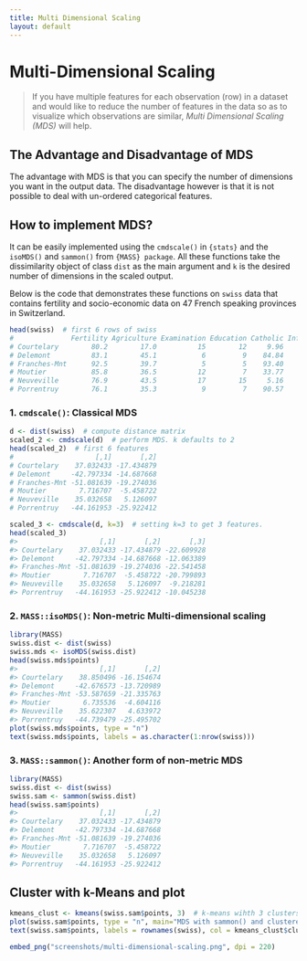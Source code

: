 ```yaml
---
title: Multi Dimensional Scaling
layout: default
---
```

# Multi-Dimensional Scaling

> If you have multiple features for each observation (row) in a dataset and would like to reduce the number of features in the data so as to visualize which observations are similar, _Multi Dimensional Scaling (MDS)_ will help. 

## The Advantage and Disadvantage of MDS

The advantage with MDS is that you can specify the number of dimensions you want in the output data. The disadvantage however is that it is not possible to deal with un-ordered categorical features.

## How to implement MDS?

It can be easily implemented using the `cmdscale()` in `{stats}` and the `isoMDS()` and `sammon()` from `{MASS} package`. All these functions take the dissimilarity object of class `dist` as the main argument and `k` is the desired number of dimensions in the scaled output.

Below is the code that demonstrates these functions on `swiss` data that contains fertility and socio-economic data on 47 French speaking provinces in Switzerland.

```r
head(swiss)  # first 6 rows of swiss
#              Fertility Agriculture Examination Education Catholic Infant.Mortality
# Courtelary        80.2        17.0          15        12     9.96             22.2
# Delemont          83.1        45.1           6         9    84.84             22.2
# Franches-Mnt      92.5        39.7           5         5    93.40             20.2
# Moutier           85.8        36.5          12         7    33.77             20.3
# Neuveville        76.9        43.5          17        15     5.16             20.6
# Porrentruy        76.1        35.3           9         7    90.57             26.6
``` 

### 1. `cmdscale()`: Classical MDS

```r
d <- dist(swiss)  # compute distance matrix
scaled_2 <- cmdscale(d)  # perform MDS. k defaults to 2
head(scaled_2)  # first 6 features
#                    [,1]       [,2]
# Courtelary    37.032433 -17.434879
# Delemont     -42.797334 -14.687668
# Franches-Mnt -51.081639 -19.274036
# Moutier        7.716707  -5.458722
# Neuveville    35.032658   5.126097
# Porrentruy   -44.161953 -25.922412

scaled_3 <- cmdscale(d, k=3)  # setting k=3 to get 3 features.
head(scaled_3)
#>                    [,1]       [,2]       [,3]
#> Courtelary    37.032433 -17.434879 -22.609928
#> Delemont     -42.797334 -14.687668 -12.063389
#> Franches-Mnt -51.081639 -19.274036 -22.541458
#> Moutier        7.716707  -5.458722 -20.799893
#> Neuveville    35.032658   5.126097  -9.218281
#> Porrentruy   -44.161953 -25.922412 -10.045238
```

### 2. `MASS::isoMDS()`: Non-metric Multi-dimensional scaling 

```r
library(MASS)
swiss.dist <- dist(swiss)
swiss.mds <- isoMDS(swiss.dist)
head(swiss.mds$points)
#>                    [,1]       [,2]
#> Courtelary    38.850496 -16.154674
#> Delemont     -42.676573 -13.720989
#> Franches-Mnt -53.587659 -21.335763
#> Moutier        6.735536  -4.604116
#> Neuveville    35.622307   4.633972
#> Porrentruy   -44.739479 -25.495702
plot(swiss.mds$points, type = "n")
text(swiss.mds$points, labels = as.character(1:nrow(swiss)))
```

### 3. `MASS::sammon()`: Another form of non-metric MDS

```r
library(MASS)
swiss.dist <- dist(swiss)
swiss.sam <- sammon(swiss.dist)
head(swiss.sam$points)
#>                    [,1]       [,2]
#> Courtelary    37.032433 -17.434879
#> Delemont     -42.797334 -14.687668
#> Franches-Mnt -51.081639 -19.274036
#> Moutier        7.716707  -5.458722
#> Neuveville    35.032658   5.126097
#> Porrentruy   -44.161953 -25.922412
```

## Cluster with k-Means and plot
```r
kmeans_clust <- kmeans(swiss.sam$points, 3)  # k-means wihth 3 clusters.
plot(swiss.sam$points, type = "n", main="MDS with sammon() and clustered", xlab = "X-Dim", ylab="Y-Dim")
text(swiss.sam$points, labels = rownames(swiss), col = kmeans_clust$cluster)  # set color using k-means output
```

```r
embed_png("screenshots/multi-dimensional-scaling.png", dpi = 220)
```


